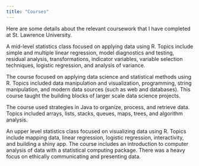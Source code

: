 ```yaml
---
title: "Courses"
---
```


Here are some details about the relevant coursework that I have completed at St. Lawrence University.

::: {.callout-note collapse="true" title="Applied Regression Analysis" appearance="simple"}
A mid-level statistics class focused on applying data using R. Topics include simple and multiple linear regression, model diagnostics and testing, residual analysis, transformations, indicator variables, variable selection techniques, logistic regression, and analysis of variance. 
:::

::: {.callout-note collapse="true" title="Intro to Data Science" appearance="simple"}
The course focused on applying data science and statistical methods using R. Topics included data manipulation and visualization, programming, string manipulation, and modern data sources (such as web and databases). This course taught the building blocks of larger scale data science projects.
:::

::: {.callout-note collapse="true" title="Data Structures" appearance="simple"}
The course used strategies in Java to organize, process, and retrieve data. Topics included arrays, lists, stacks, queues, maps, trees, and algorithm analysis. 
:::

::: {.callout-note collapse="true" title="Data Visualization" appearance="simple"}
An upper level statistics class focused on visualizing data using R. Topics include mapping data, linear regression, logistic regression, interactivity, and building a shiny app. The course includes an introduction to computer analysis of data with a statistical computing package. There was a heavy focus on ethically communicating and presenting data.
:::

